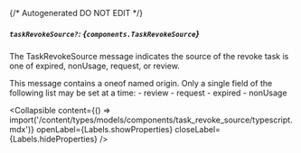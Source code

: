{/* Autogenerated DO NOT EDIT  */}

##### `taskRevokeSource?`: *{`components.TaskRevokeSource`}*
The TaskRevokeSource message indicates the source of the revoke task is one of expired, nonUsage, request, or review.

This message contains a oneof named origin. Only a single field of the following list may be set at a time:
  \- review
  \- request
  \- expired
  \- nonUsage


<Collapsible content={() => import('/content/types/models/components/task_revoke_source/typescript.mdx')} openLabel={Labels.showProperties} closeLabel={Labels.hideProperties} />



